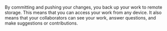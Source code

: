 By committing and pushing your changes, you back up your work to remote storage. This means that you can access your work from any device. It also means that your collaborators can see your work, answer questions, and make suggestions or contributions.